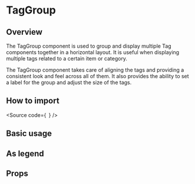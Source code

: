 

<Meta of={Stories} />

# TagGroup

## Overview

The TagGroup component is used to group and display multiple
Tag components together in a horizontal layout.
It is useful when displaying multiple tags related to a certain item or category.

The TagGroup component takes care of aligning the tags and
providing a consistent look and feel across all of them.
It also provides the ability to set a label for the group and adjust the size of the tags.

## How to import

<Source
  code={`
`}
/>

## Basic usage

<Canvas of={Stories.Base} />

## As legend

<Canvas of={StoriesCases.AsLegend} />

## Props

<ArgTypes of={Stories} />
